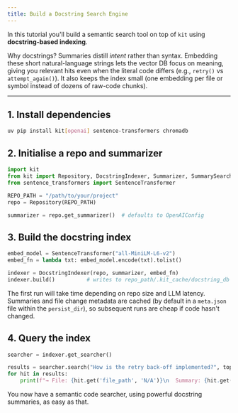 ```yaml
---
title: Build a Docstring Search Engine
---
```


In this tutorial you'll build a semantic search tool on top of `kit`
using **docstring-based indexing**. 

Why docstrings?  Summaries distill *intent* rather than syntax.  Embedding these
short natural-language strings lets the vector DB focus on meaning, giving you
relevant hits even when the literal code differs (e.g., `retry()` vs
`attempt_again()`).  It also keeps the index small (one embedding per file or
symbol instead of dozens of raw-code chunks).

---

## 1. Install dependencies

```bash
uv pip install kit[openai] sentence-transformers chromadb
```

## 2. Initialise a repo and summarizer

```python
import kit
from kit import Repository, DocstringIndexer, Summarizer, SummarySearcher
from sentence_transformers import SentenceTransformer

REPO_PATH = "/path/to/your/project"
repo = Repository(REPO_PATH)

summarizer = repo.get_summarizer()  # defaults to OpenAIConfig
```

## 3. Build the docstring index

```python
embed_model = SentenceTransformer("all-MiniLM-L6-v2")
embed_fn = lambda txt: embed_model.encode(txt).tolist()

indexer = DocstringIndexer(repo, summarizer, embed_fn)
indexer.build()          # writes to repo_path/.kit_cache/docstring_db by default (vector DB and cache metadata)
```

The first run will take time depending on repo size and LLM latency.
Summaries and file change metadata are cached (by default in a `meta.json` file within the `persist_dir`), 
so subsequent runs are cheap if code hasn't changed.

## 4. Query the index

```python
searcher = indexer.get_searcher()

results = searcher.search("How is the retry back-off implemented?", top_k=3)
for hit in results:
    print(f"→ File: {hit.get('file_path', 'N/A')}\n  Summary: {hit.get('summary', 'N/A')}")
```

You now have a semantic code searcher, using powerful docstring summaries,
as easy as that.

